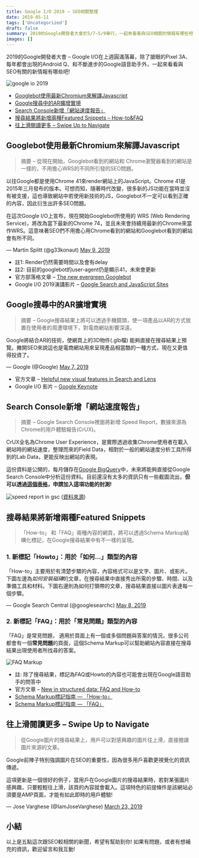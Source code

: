 ```yaml
---
title: Google I/O 2019 – SEO相關整理
date: 2019-05-11
tags: ['Uncategorized']
draft: false
summary: 2019的Google開發者大會於5/7~5/9舉行，一起來看看與SEO相關的情報有哪些吧!
images: []
---
```


2019的Google開發者大會 – Google I/O在上週圓滿落幕，除了搶眼的Pixel 3A、每年都會出現的Android Q、和不斷進步的Google語音助手外，一起來看看與SEO有關的新情報有哪些吧!

![google io 2019](https://www.darrenhuang.com/wp-content/uploads/2019/05/google-io-2019.gif)
* [Googlebot使用最新Chromium來解譯Javascript](#evergreen-googlebot)
* [Google搜尋中的AR擴增實境](#3d-image)
* [Search Console新增「網站速度報告」](#speed-report)
* [搜尋結果將新增兩種Featured Snippets – How\-to\&FAQ](#new-fs)
* [往上滑閱讀更多 – Swipe Up to Navigate](#swipe-up-navigation)

## Googlebot使用最新Chromium來解譯Javascript

> 摘要 – 從現在開始，Googlebot看到的網站和 Chrome瀏覽器看到的網站是一樣的，不用擔心WRS的不同所引發的SEO問題。

以往Google都是使用Chrome 41來render網站上的JavaScript。Chrome 41是2015年三月發布的版本。可想而知，隨著時代改變，很多新的JS功能在當時並沒有被支援，這也導致網站中若使用新技術的JS，Googlebot不一定可以看到正確的內容，因此衍生出許多SEO問題。

在這次Google I/O上宣布，現在開始Googlebot所使用的 WRS (Web Rendering Service)，將改為當下最新的Chrome 74，並且未來會持續用最新的Chrome來當作WRS。這意味著SEO們不用擔心用Chrome看到的網站和Googlebot看到的網站會有所不同。


— Martin Splitt (@g33konaut) [May 9, 2019](https://twitter.com/g33konaut/status/1126412496754159616?ref_src=twsrc%5Etfw)

* 註1: Render仍然需要時間以及會有delay
* 註2: 目前的googlebot的user\-agent仍是顯示41，未來會更新
* 官方部落格文章 – [The new evergreen Googlebot](https://webmasters.googleblog.com/2019/05/the-new-evergreen-googlebot.html)
* Google I/O 2019演講影片 – [Google Search and JavaScript Sites](https://www.youtube.com/watch?v=Ey0N1Ry0BPM)

## Google搜尋中的AR擴增實境

> 摘要 – Google搜尋結果上將可以透過手機鏡頭，使一項產品以AR的方式放置在使用者的周遭環境下，對電商網站影響深遠。

Google將結合AR的技術，使網頁上的3D物件(.glb檔) 能夠直接在搜尋結果上預覽。撇開SEO來說這也是電商網站用來呈現產品相當酷的一種方式，現在又更值得投資了。


— Google (@Google) [May 7, 2019](https://twitter.com/Google/status/1125812833793581056?ref_src=twsrc%5Etfw)

* 官方文章 – [Helpful new visual features in Search and Lens](https://www.blog.google/products/search/helpful-new-visual-features-search-lens-io/)
* Google I/O 影片 – [Google Keynote](https://youtu.be/TQSaPsKHPqs?t=367)

## Search Console新增「網站速度報告」

> 摘要 – Google Search Console裡面將新增 Speed Report，數據來源為Chrome的用戶體驗報告(CrUX)。

CrUX全名為Chrome User Experience，是實際透過收集Chrome使用者在載入網站時的網站速度，整理而來的Field Data，相對於一般的網站速度分析工具所得到的Lab Data，更能反映出網站的表現。

這份資料是公開的，每月儲存在[Google BigQuery](https://bigquery.cloud.google.com/table/chrome-ux-report:all.201903)中，未來將能夠直接從Google Search Console中分析這份資料。目前還沒有太多的資訊只有一些截圖流出，**但可以透過**[**這個表格**](https://docs.google.com/forms/d/e/1FAIpQLSfCpmZbF7t0lZbyXuc6rsB8CiB3ySifqe4Vn-58A9pCbFTGfw/viewform)**，申請加入這項功能的封測!** 

![speed report in gsc](https://www.darrenhuang.com/wp-content/uploads/2019/05/speed-report-in-gsc-1024x516.png)
([資料來源](https://twitter.com/igrigorik/status/1126362259553316864))

## 搜尋結果將新增兩種Featured Snippets

> 「How\-to」 和「FAQ」兩種內容的網頁，將可以透過Schema Markup結構化標記，在Google搜尋結果中有不一樣的呈現。

### 1\. 新標記「Howto」：用於「如何…」類型的內容

「How\-to」主要用於有清楚步驟的內容，內容格式可以是文字、圖片、或影片。下圖左邊為*如何安裝磁磚*的文章，在搜尋結果中直接秀出所需的步驟、時間、以及準備工具和材料。下圖右邊則為如何打領帶的文章，搜尋結果直接以圖片表達每一個步驟。


— Google Search Central (@googlesearchc) [May 8, 2019](https://twitter.com/googlesearchc/status/1126151454652166145?ref_src=twsrc%5Etfw)

### 2\. 新標記「FAQ」：用於「常見問題」類型的內容

「FAQ」是常見問題， 適用於頁面上有一個或多個問題與答案的情況。很多公司都會有一個**常見問題**的頁面，這個Schema Markup可以幫助網站內容直接在搜尋結果出現使用者所找尋的答案。

![FAQ Markup](https://www.darrenhuang.com/wp-content/uploads/2019/05/FAQ-Markup.png)
* 註: 除了搜尋結果，標記為FAQ或Howto的內容也可能會出現在Google語音助手的問答中
* 官方文章 – [New in structured data: FAQ and How\-to](https://webmasters.googleblog.com/2019/05/new-in-structured-data-faq-and-how-to.html)
* [Schema Markup標記指南 — 「How\-to」](https://developers.google.com/search/docs/data-types/how-to)
* [Schema Markup標記指南 — 「FAQ」](https://developers.google.com/search/docs/data-types/how-to)

## 往上滑閱讀更多 – Swipe Up to Navigate

> 從Google圖片的搜尋結果上，用戶可以對感興趣的圖片往上滑，直接閱讀圖片來源的文章。

Google前陣子特別強調圖片在SEO的重要性，因為很多用戶喜歡更視覺化的資訊傳遞。

這項更新是一個很好的例子，當用戶在Google圖片的搜尋結果時，若對某張圖片感興趣，只要輕輕往上滑，該頁的內容就會載入。這項特色的前提條件是該網站必須要是AMP頁面，才能有如此即時的用戶體驗!


— Jose Varghese (@IamJoseVarghese) [March 23, 2019](https://twitter.com/IamJoseVarghese/status/1109404147508342784?ref_src=twsrc%5Etfw)

## 小結

以上是五點這次跟SEO較相關的新聞，希望有幫助到你! 如果有問題，或者有想補充的資訊，歡迎留言和我互動!


